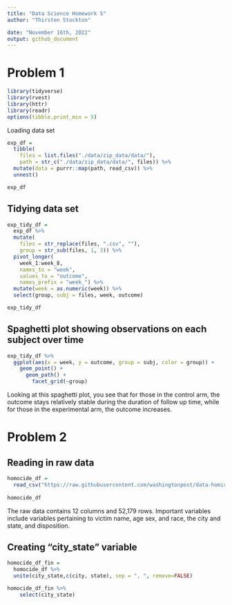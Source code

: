 ```yaml
---
title: "Data Science Homework 5"
author: "Thirsten Stockton" 

date: "November 16th, 2022"
output: github_document
---
```


# Problem 1

```r

library(tidyverse)
library(rvest)
library(httr)
library(readr)
options(tibble.print_min = 5)

```
Loading data set

```r

exp_df = 
  tibble(
    files = list.files("./data/zip_data/data/"),
    path = str_c("./data/zip_data/data/", files)) %>% 
  mutate(data = purrr::map(path, read_csv)) %>% 
  unnest()

exp_df

```

## Tidying data set

```r


exp_tidy_df = 
  exp_df %>% 
  mutate(
    files = str_replace(files, ".csv", ""),
    group = str_sub(files, 1, 3)) %>% 
  pivot_longer(
    week_1:week_8,
    names_to = "week",
    values_to = "outcome",
    names_prefix = "week_") %>% 
  mutate(week = as.numeric(week)) %>% 
  select(group, subj = files, week, outcome)

exp_tidy_df
```
## Spaghetti plot showing observations on each subject over time
```r

exp_tidy_df %>% 
  ggplot(aes(x = week, y = outcome, group = subj, color = group)) + 
    geom_point() + 
      geom_path() + 
        facet_grid(~group)

```

Looking at this spaghetti plot, you see that for those in the control arm, the outcome stays relatively stable during the duration of follow up time, while for those in the experimental arm, the outcome increases.   

# Problem 2

## Reading in raw data
```r

homocide_df = 
  read_csv("https://raw.githubusercontent.com/washingtonpost/data-homicides/master/homicide-data.csv")
  
homocide_df

```

The raw data contains 12 columns and 52,179 rows. Important variables include variables pertaining to victim name, age sex, and race, the city and state, and disposition. 

## Creating "city_state" variable

```r

homocide_df_fin =
  homocide_df %>%
  unite(city_state,c(city, state), sep = ", ", remove=FALSE)

homocide_df_fin %>%
    select(city_state)

```



